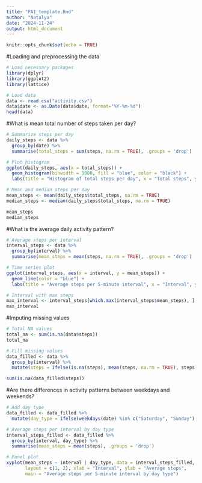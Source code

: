 ---
title: "PA1_template.Rmd"
author: "Natalya"
date: "2024-11-24"
output: html_document
---

```{r setup, include=FALSE}
knitr::opts_chunk$set(echo = TRUE)
```
#Loading and preprocessing the data

```{r}
# Load necessary packages
library(dplyr)
library(ggplot2)
library(lattice)
```
```{r, fig.path = "figure/"}
# Load data
data <- read.csv("activity.csv")
data$date <- as.Date(data$date, format="%Y-%m-%d")
head(data)
```
#What is mean total number of steps taken per day?
```{r, fig.path = "figure/"}
# Summarize steps per day
daily_steps <- data %>%
  group_by(date) %>%
  summarise(total_steps = sum(steps, na.rm = TRUE), .groups = 'drop')

# Plot histogram
ggplot(daily_steps, aes(x = total_steps)) +
  geom_histogram(binwidth = 1000, fill = "blue", color = "black") +
  labs(title = "Histogram of total steps per day", x = "Total steps", y = "Frequency")
```
```{r, fig.path = "figure/"}
# Mean and median steps per day
mean_steps <- mean(daily_steps$total_steps, na.rm = TRUE)
median_steps <- median(daily_steps$total_steps, na.rm = TRUE)

mean_steps
median_steps
```
#What is the average daily activity pattern?
```{r, fig.path = "figure/"}
# Average steps per interval
interval_steps <- data %>%
  group_by(interval) %>%
  summarise(mean_steps = mean(steps, na.rm = TRUE), .groups = 'drop')

# Time series plot
ggplot(interval_steps, aes(x = interval, y = mean_steps)) +
  geom_line(color = "blue") +
  labs(title = "Average steps per 5-minute interval", x = "Interval", y = "Average steps")
```

```{r, fig.path = "figure/"}
# Interval with max steps
max_interval <- interval_steps[which.max(interval_steps$mean_steps), ]
max_interval
```
#Imputing missing values
```{r, fig.path = "figure/"}
# Total NA values
total_na <- sum(is.na(data$steps))
total_na

# Fill missing values
data_filled <- data %>%
  group_by(interval) %>%
  mutate(steps = ifelse(is.na(steps), mean(steps, na.rm = TRUE), steps), .groups = 'drop')

sum(is.na(data_filled$steps))
```
#Are there differences in activity patterns between weekdays and weekends?

```{r, fig.path = "figure/"}
# Add day type
data_filled <- data_filled %>%
  mutate(day_type = ifelse(weekdays(date) %in% c("Saturday", "Sunday"), "weekend", "weekday"))

# Average steps per interval by day type
interval_steps_filled <- data_filled %>%
  group_by(interval, day_type) %>%
  summarise(mean_steps = mean(steps), .groups = 'drop')

# Panel plot
xyplot(mean_steps ~ interval | day_type, data = interval_steps_filled, type = "l",
       layout = c(1, 2), xlab = "Interval", ylab = "Average steps",
       main = "Average steps per 5-minute interval by day type")
```




